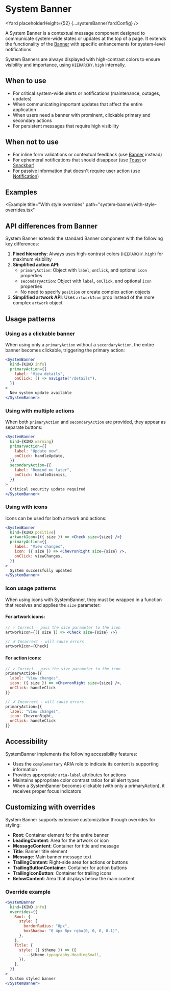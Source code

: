 



# System Banner

<Yard placeholderHeight={52} {...systemBannerYardConfig} />

A System Banner is a contextual message component designed to communicate system-wide states or updates at the top of a page.
It extends the functionality of the [Banner](/components/banner) with specific enhancements for system-level notifications.

System Banners are always displayed with high-contrast colors to ensure visibility and importance, using `HIERARCHY.high` internally.

## When to use

- For critical system-wide alerts or notifications (maintenance, outages, updates)
- When communicating important updates that affect the entire application
- When users need a banner with prominent, clickable primary and secondary actions
- For persistent messages that require high visibility

## When not to use

- For inline form validations or contextual feedback (use [Banner](/components/banner) instead)
- For ephemeral notifications that should disappear (use [Toast](/components/toast) or [Snackbar](/components/snackbar))
- For passive information that doesn't require user action (use [Notification](/components/notification))

## Examples

<Example title="Basic usage" path="system-banner/basic.tsx">
  <Basic />
</Example>

<Example title="With actions" path="system-banner/with-actions.tsx">
  <WithActions />
</Example>

<Example title="With custom artwork" path="system-banner/with-artwork.tsx">
  <WithArtwork />
</Example>

<Example
  title="With style overrides"
  path="system-banner/with-style-overrides.tsx"
>
  <WithStyleOverrides />
</Example>

## API differences from Banner

System Banner extends the standard Banner component with the following key differences:

1. **Fixed hierarchy**: Always uses high-contrast colors (`HIERARCHY.high`) for maximum visibility
2. **Simplified action API**:
   - `primaryAction`: Object with `label`, `onClick`, and optional `icon` properties
   - `secondaryAction`: Object with `label`, `onClick`, and optional `icon` properties
   - No need to specify `position` or create complex action objects
3. **Simplified artwork API**: Uses `artworkIcon` prop instead of the more complex `artwork` object

## Usage patterns

### Using as a clickable banner

When using only a `primaryAction` without a `secondaryAction`, the entire banner becomes clickable, triggering the primary action:

<Example title="Clickable banner" path="system-banner/clickable-banner.tsx">
  <ClickableBanner />
</Example>

```jsx
<SystemBanner
  kind={KIND.info}
  primaryAction={{
    label: "View details",
    onClick: () => navigate("/details"),
  }}
>
  New system update available
</SystemBanner>
```

### Using with multiple actions

When both `primaryAction` and `secondaryAction` are provided, they appear as separate buttons:

<Example title="Multiple actions" path="system-banner/multiple-actions.tsx">
  <MultipleActions />
</Example>

```jsx
<SystemBanner
  kind={KIND.warning}
  primaryAction={{
    label: "Update now",
    onClick: handleUpdate,
  }}
  secondaryAction={{
    label: "Remind me later",
    onClick: handleDismiss,
  }}
>
  Critical security update required
</SystemBanner>
```

### Using with icons

Icons can be used for both artwork and actions:

<Example title="With icons" path="system-banner/with-icons.tsx">
  <WithIcons />
</Example>

```jsx
<SystemBanner
  kind={KIND.positive}
  artworkIcon={({ size }) => <Check size={size} />}
  primaryAction={{
    label: "View changes",
    icon: ({ size }) => <ChevronRight size={size} />,
    onClick: viewChanges,
  }}
>
  System successfully updated
</SystemBanner>
```

### Icon usage patterns

When using icons with SystemBanner, they must be wrapped in a function that receives and applies the `size` parameter:

#### For artwork icons:

```jsx
// ✓ Correct - pass the size parameter to the icon
artworkIcon={({ size }) => <Check size={size} />}

// ✗ Incorrect - will cause errors
artworkIcon={Check}
```

#### For action icons:

```jsx
// ✓ Correct - pass the size parameter to the icon
primaryAction={{
  label: "View changes",
  icon: ({ size }) => <ChevronRight size={size} />,
  onClick: handleClick
}}

// ✗ Incorrect - will cause errors
primaryAction={{
  label: "View changes",
  icon: ChevronRight,
  onClick: handleClick
}}
```

## Accessibility

SystemBanner implements the following accessibility features:

- Uses the `complementary` ARIA role to indicate its content is supporting information
- Provides appropriate `aria-label` attributes for actions
- Maintains appropriate color contrast ratios for all alert types
- When a SystemBanner becomes clickable (with only a primaryAction), it receives proper focus indicators

## Customizing with overrides

System Banner supports extensive customization through overrides for styling:

- **Root**: Container element for the entire banner
- **LeadingContent**: Area for the artwork or icon
- **MessageContent**: Container for title and message
- **Title**: Banner title element
- **Message**: Main banner message text
- **TrailingContent**: Right-side area for actions or buttons
- **TrailingButtonContainer**: Container for action buttons
- **TrailingIconButton**: Container for trailing icons
- **BelowContent**: Area that displays below the main content

### Override example

```jsx
<SystemBanner
  kind={KIND.info}
  overrides={{
    Root: {
      style: {
        borderRadius: "8px",
        boxShadow: "0 4px 8px rgba(0, 0, 0, 0.1)",
      },
    },
    Title: {
      style: ({ $theme }) => ({
        ...$theme.typography.HeadingSmall,
      }),
    },
  }}
>
  Custom styled banner
</SystemBanner>
```

<Exports
  component={SystemBannerExports}
  title="System Banner exports"
  path="baseui/system-banner"
/>
